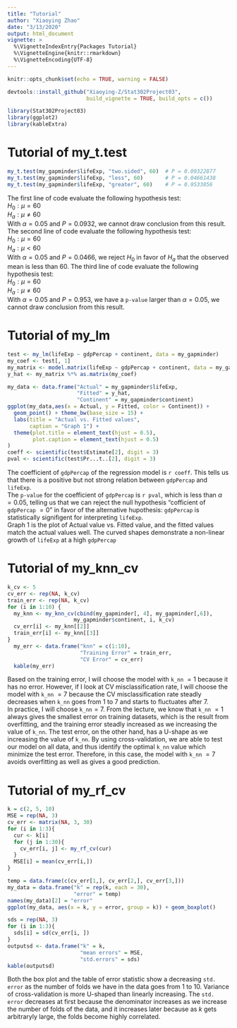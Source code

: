 ```yaml
---
title: "Tutorial"
author: "Xiaoying Zhao"
date: "3/13/2020"
output: html_document
vignette: >
  %\VignetteIndexEntry{Packages Tutorial}
  %\VignetteEngine{knitr::rmarkdown}
  %\VignetteEncoding{UTF-8}
---
```


```r
knitr::opts_chunk$set(echo = TRUE, warning = FALSE)
```

```r
devtools::install_github("Xiaoying-Z/Stat302Project03", 
                         build_vignette = TRUE, build_opts = c())
```

```r
library(Stat302Project03)
library(ggplot2)
library(kableExtra)
```

# Tutorial of my_t.test
```r
my_t.test(my_gapminder$lifeExp, "two.sided", 60)  # P = 0.09322877
my_t.test(my_gapminder$lifeExp, "less", 60)       # P = 0.04661438
my_t.test(my_gapminder$lifeExp, "greater", 60)    # P = 0.9533856
```
The first line of code evaluate the following hypothesis test:  
$H_0: \mu = 60$   
$H_a: \mu \neq 60$   
With $\alpha = 0.05$ and $P = 0.0932$, we cannot draw conclusion from this result.  
The second line of code evaluate the following hypothesis test:  
$H_0: \mu = 60$   
$H_a: \mu < 60$   
With $\alpha = 0.05$ and $P = 0.0466$, we reject $H_0$ in favor of $H_a$ that the observed mean is less than 60.
The third line of code evaluate the following hypothesis test:  
$H_0: \mu = 60$   
$H_a: \mu \neq 60$   
With $\alpha = 0.05$ and $P = 0.953$, we have a `p-value` larger than $\alpha = 0.05$, we cannot draw conclusion from this result.

# Tutorial of my_lm
```r
test <- my_lm(lifeExp ~ gdpPercap + continent, data = my_gapminder)
my_coef <- test[, 1]
my_matrix <- model.matrix(lifeExp ~ gdpPercap + continent, data = my_gapminder)
y_hat <- my_matrix %*% as.matrix(my_coef)

my_data <- data.frame("Actual" = my_gapminder$lifeExp,
                      "Fitted" = y_hat,
                      "Continent" = my_gapminder$continent)
ggplot(my_data,aes(x = Actual, y = Fitted, color = Continent)) + 
  geom_point() + theme_bw(base_size = 15) + 
  labs(title = "Actual vs. Fitted values",
       caption = "Graph 1") + 
  theme(plot.title = element_text(hjust = 0.5),
        plot.caption = element_text(hjust = 0.5)
)
coeff <- scientific(test$Estimate[2], digit = 3)
pval <- scientific(test$Pr...t..[2], digit = 3)
```
The coefficient of `gdpPercap` of the regression model is `r coeff`. This tells us that there is a positive but not strong relation between `gdpPercap` and `lifeExp`.  
The `p-value` for the coefficient of `gdpPercap` is `r pval`, which is less than $\alpha = 0.05$, telling us that we can reject the null hypothesis "cofficient of `gdpPercap` $= 0$" in favor of the alternative hupothesis: `gdpPercap` is statistically signifigent for interpreting `lifeExp`.  
Graph 1 is the plot of Actual value vs. Fitted value, and the fitted values match the actual values well. The curved shapes demonstrate a non-linear growth of `lifeExp` at a high `gdpPercap`

# Tutorial of my_knn_cv
```r
k_cv <- 5
cv_err <- rep(NA, k_cv)
train_err <- rep(NA, k_cv)
for (i in 1:10) {
  my_knn <- my_knn_cv(cbind(my_gapminder[, 4], my_gapminder[,6]), 
                     my_gapminder$continent, i, k_cv)
  cv_err[i] <- my_knn[[2]]
  train_err[i] <- my_knn[[3]]
}
  my_err <- data.frame("knn" = c(1:10),
                       "Training Error" = train_err,
                       "CV Error" = cv_err)
  kable(my_err)
```
Based on the training error, I will choose the model with `k_nn` $= 1$ because it has no error. However, if I look at CV misclassification rate, I will choose the model with `k_nn` $= 7$ because the CV misclassification rate steadly decreases when `k_nn` goes from $1$ to $7$ and starts to fluctuates after $7$.  
In practice, I will choose `k_nn`$= 7$. From the lecture, we know that `k_nn` $= 1$ always gives the smallest error on training datasets, which is the result from overfitting, and the training error steadly increased as we increasing the value of `k_nn`. The test error, on the other hand, has a U-shape as we increasing the value of `k_nn`. By using cross-validation, we are able to test our model on all data, and thus identify the optimal `k_nn` value which minimize the test error. Therefore, in this case, the model with `k_nn` $= 7$ avoids overfitting as well as gives a good prediction.  

# Tutorial of my_rf_cv
```r
k = c(2, 5, 10)
MSE = rep(NA, 3)
cv_err <- matrix(NA, 3, 30)
for (i in 1:3){
  cur <- k[i]
  for (j in 1:30){
    cv_err[i, j] <- my_rf_cv(cur)
  }
  MSE[i] = mean(cv_err[i,])
}

```

```r
temp = data.frame(c(cv_err[1,], cv_err[2,], cv_err[3,]))
my_data = data.frame("k" = rep(k, each = 30), 
                     "error" = temp)
names(my_data)[2] = "error"
ggplot(my_data, aes(x = k, y = error, group = k)) + geom_boxplot()

sds = rep(NA, 3)
for (i in 1:3){
  sds[i] = sd(cv_err[i, ])
}
outputsd <- data.frame("k" = k,
                       "mean errors" = MSE,
                       "std.errors" = sds)
kable(outputsd)
```
Both the box plot and the table of error statistic show a decreasing `std. error` as the number of folds we have in the data goes from $1$ to $10$. Variance of cross-validation is more U-shaped than linearly increasing. The `std. error` decreases at first because the denominator increases as we increase the number of folds of the data, and it increases later because as $k$ gets arbitraryly large, the folds become highly correlated.































